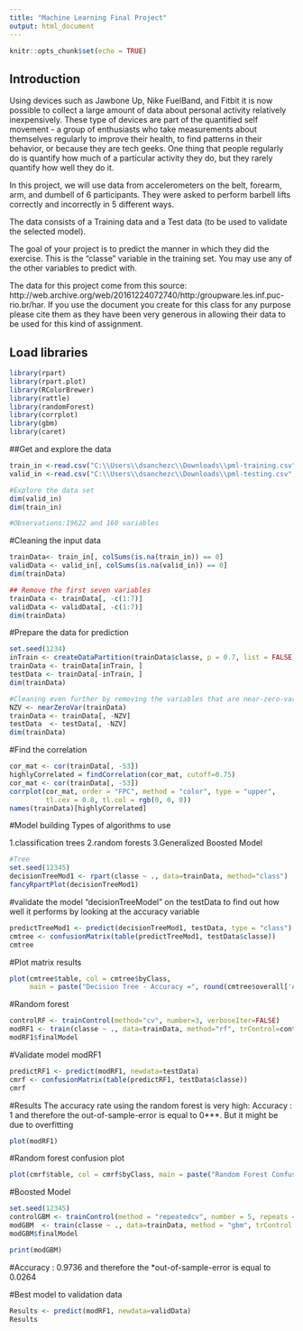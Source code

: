 ---
title: "Machine Learning Final Project"
output: html_document
---

```{r setup, include=FALSE}
knitr::opts_chunk$set(echo = TRUE)
```

## Introduction
Using devices such as Jawbone Up, Nike FuelBand, and Fitbit it is now possible to collect a large amount of data about personal activity relatively inexpensively. These type of devices are part of the quantified self movement - a group of enthusiasts who take measurements about themselves regularly to improve their health, to find patterns in their behavior, or because they are tech geeks. One thing that people regularly do is quantify how much of a particular activity they do, but they rarely quantify how well they do it.

In this project, we will use data from accelerometers on the belt, forearm, arm, and dumbell of 6 participants. They were asked to perform barbell lifts correctly and incorrectly in 5 different ways.

The data consists of a Training data and a Test data (to be used to validate the selected model).

The goal of your project is to predict the manner in which they did the exercise. This is the “classe” variable in the training set. You may use any of the other variables to predict with.

The data for this project come from this source: http://web.archive.org/web/20161224072740/http:/groupware.les.inf.puc-rio.br/har. If you use the document you create for this class for any purpose please cite them as they have been very generous in allowing their data to be used for this kind of assignment.

## Load libraries
```{r}
library(rpart)
library(rpart.plot)
library(RColorBrewer)
library(rattle)
library(randomForest)
library(corrplot)
library(gbm)
library(caret)
```

##Get and explore the data
```{r}

train_in <-read.csv("C:\\Users\\dsanchezc\\Downloads\\pml-training.csv",header=T)
valid_in <-read.csv("C:\\Users\\dsanchezc\\Downloads\\pml-testing.csv",header = T)

#Explore the data set
dim(valid_in)
dim(train_in)

#Observations:19622 and 160 variables
```

#Cleaning the input data
```{r}
trainData<- train_in[, colSums(is.na(train_in)) == 0]
validData <- valid_in[, colSums(is.na(valid_in)) == 0]
dim(trainData)

## Remove the first seven variables
trainData <- trainData[, -c(1:7)]
validData <- validData[, -c(1:7)]
dim(trainData)
```
#Prepare the data for prediction
```{r}
set.seed(1234) 
inTrain <- createDataPartition(trainData$classe, p = 0.7, list = FALSE)
trainData <- trainData[inTrain, ]
testData <- trainData[-inTrain, ]
dim(trainData)

#Cleaning even further by removing the variables that are near-zero-variance
NZV <- nearZeroVar(trainData)
trainData <- trainData[, -NZV]
testData  <- testData[, -NZV]
dim(trainData)
```
#Find the correlation
```{r}
cor_mat <- cor(trainData[, -53])
highlyCorrelated = findCorrelation(cor_mat, cutoff=0.75)
cor_mat <- cor(trainData[, -53])
corrplot(cor_mat, order = "FPC", method = "color", type = "upper", 
         tl.cex = 0.8, tl.col = rgb(0, 0, 0))
names(trainData)[highlyCorrelated]
```
#Model building 
Types of algorithms to use

  1.classification trees
  2.random forests
  3.Generalized Boosted Model

```{r}
#Tree
set.seed(12345)
decisionTreeMod1 <- rpart(classe ~ ., data=trainData, method="class")
fancyRpartPlot(decisionTreeMod1)

```
#validate the model “decisionTreeModel” on the testData to find out how well it performs by looking at the accuracy variable
```{r}
predictTreeMod1 <- predict(decisionTreeMod1, testData, type = "class")
cmtree <- confusionMatrix(table(predictTreeMod1, testData$classe))
cmtree
```
#Plot matrix results
```{r}
plot(cmtree$table, col = cmtree$byClass, 
     main = paste("Decision Tree - Accuracy =", round(cmtree$overall['Accuracy'], 4)))
```

#Random forest
```{r}
controlRF <- trainControl(method="cv", number=3, verboseIter=FALSE)
modRF1 <- train(classe ~ ., data=trainData, method="rf", trControl=controlRF)
modRF1$finalModel
```

#Validate model modRF1
```{r}
predictRF1 <- predict(modRF1, newdata=testData)
cmrf <- confusionMatrix(table(predictRF1, testData$classe))
cmrf
```

#Results
The accuracy rate using the random forest is very high: Accuracy : 1 and therefore the out-of-sample-error is equal to 0***. But it might be due to overfitting

```{r}
plot(modRF1)
```

#Random forest confusion plot
```{r}
plot(cmrf$table, col = cmrf$byClass, main = paste("Random Forest Confusion Matrix: Accuracy =", round(cmrf$overall['Accuracy'], 4)))
```

#Boosted Model
```{r}
set.seed(12345)
controlGBM <- trainControl(method = "repeatedcv", number = 5, repeats = 1)
modGBM  <- train(classe ~ ., data=trainData, method = "gbm", trControl = controlGBM, verbose = FALSE)
modGBM$finalModel

print(modGBM)

```
#Accuracy : 0.9736 and therefore the *out-of-sample-error is equal to 0.0264

#Best model to validation data
```{r}
Results <- predict(modRF1, newdata=validData)
Results
```




